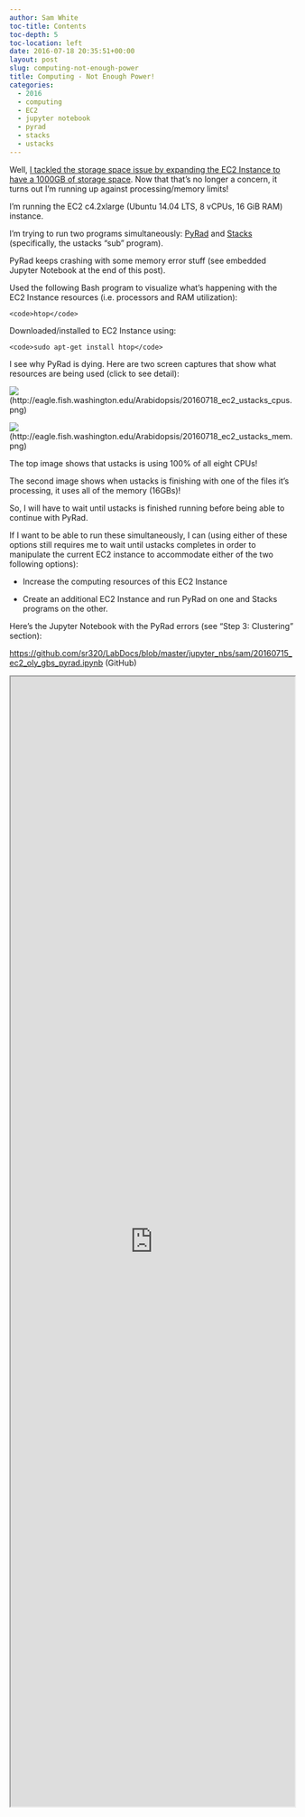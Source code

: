 ```yaml
---
author: Sam White
toc-title: Contents
toc-depth: 5
toc-location: left
date: 2016-07-18 20:35:51+00:00
layout: post
slug: computing-not-enough-power
title: Computing - Not Enough Power!
categories:
  - 2016
  - computing
  - EC2
  - jupyter notebook
  - pyrad
  - stacks
  - ustacks
---
```


Well, [I tackled the storage space issue by expanding the EC2 Instance to have a 1000GB of storage space](https://robertslab.github.io/sams-notebook/posts/2016/2016-07-17-computing-amazon-ec2-instance-out-of-space/). Now that that's no longer a concern, it turns out I'm running up against processing/memory limits!

I'm running the EC2 c4.2xlarge (Ubuntu 14.04 LTS, 8 vCPUs, 16 GiB RAM) instance.

I'm trying to run two programs simultaneously: [PyRad](https://dereneaton.com/software/pyrad/) and [Stacks](http://catchenlab.life.illinois.edu/stacks/) (specifically, the ustacks "sub" program).

PyRad keeps crashing with some memory error stuff (see embedded Jupyter Notebook at the end of this post).

Used the following Bash program to visualize what's happening with the EC2 Instance resources (i.e. processors and RAM utilization):


    
    <code>htop</code>



Downloaded/installed to EC2 Instance using:


    
    <code>sudo apt-get install htop</code>





I see why PyRad is dying. Here are two screen captures that show what resources are being used (click to see detail):



![](https://eagle.fish.washington.edu/Arabidopsis/20160718_ec2_ustacks_cpus.png)(http://eagle.fish.washington.edu/Arabidopsis/20160718_ec2_ustacks_cpus.png)



![](https://eagle.fish.washington.edu/Arabidopsis/20160718_ec2_ustacks_mem.png)(http://eagle.fish.washington.edu/Arabidopsis/20160718_ec2_ustacks_mem.png)





The top image shows that ustacks is using 100% of all eight CPUs!

The second image shows when ustacks is finishing with one of the files it's processing, it uses all of the memory (16GBs)!

So, I will have to wait until ustacks is finished running before being able to continue with PyRad.

If I want to be able to run these simultaneously, I can (using either of these options still requires me to wait until ustacks completes in order to manipulate the current EC2 instance to accommodate either of the two following options):





  * Increase the computing resources of this EC2 Instance



  * Create an additional EC2 Instance and run PyRad on one and Stacks programs on the other.








Here's the Jupyter Notebook with the PyRad errors (see "Step 3: Clustering" section):

[https://github.com/sr320/LabDocs/blob/master/jupyter_nbs/sam/20160715_ec2_oly_gbs_pyrad.ipynb](https://github.com/sr320/LabDocs/blob/master/jupyter_nbs/sam/20160715_ec2_oly_gbs_pyrad.ipynb) (GitHub)

    
<iframe src="https://nbviewer.org/github/sr320/LabDocs/blob/master/jupyter_nbs/sam/20160715_ec2_oly_gbs_pyrad.ipynb" width="100%" height="2000" scrolling="yes"></iframe>
    
